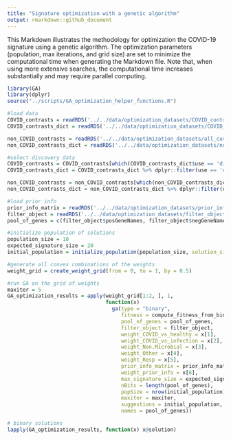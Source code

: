 ```yaml
---
title: "Signature optimization with a genetic algorithm"
output: rmarkdown::github_document
---
```


This Markdown illustrates the methodology for optimization the COVID-19 signature
using a genetic algorithm. The optimization parameters (population, max iterations, and grid size) are set to minimize the computational time when generating the Markdown file. Note that, when using more extensive searches, the computational time increases substantially and may require parallel computing.

```r
library(GA)
library(dplyr)
source("../scripts/GA_optimization_helper_functions.R")

#load data
COVID_contrasts = readRDS('../../data/optimization_datasets/COVID_contrasts.RDS')
COVID_contrasts_dict = readRDS('../../data/optimization_datasets/COVID_contrasts_dict.RDS')

non_COVID_contrasts = readRDS('../../data/optimization_datasets/all_curated_contrasts.RDS')
non_COVID_contrasts_dict = readRDS('../../data/optimization_datasets/non_COVID_contrasts_dict.RDS')

#select discovery data
COVID_contrasts = COVID_contrasts[which(COVID_contrasts_dict$use == 'discovery')]
COVID_contrasts_dict = COVID_contrasts_dict %>% dplyr::filter(use == 'discovery')

non_COVID_contrasts = non_COVID_contrasts[which(non_COVID_contrasts_dict$use == 'discovery')]
non_COVID_contrasts_dict = non_COVID_contrasts_dict %>% dplyr::filter(use == 'discovery')

#load prior info
prior_info_matrix = readRDS('../../data/optimization_datasets/prior_info_matrix.RDS')
filter_object = readRDS('../../data/optimization_datasets/filter_object.RDS')
pool_of_genes = c(filter_object$posGeneNames, filter_object$negGeneNames)

#initialize population of solutions
population_size = 10
expected_signature_size = 20
initial_population = initialize_population(population_size, solution_size = length(pool_of_genes), expected_signature_size, filter_object)

#generate all convex combinations of the weights
weight_grid = create_weight_grid(from = 0, to = 1, by = 0.5)

#run GA on the grid of weights 
maxiter = 5
GA_optimization_results = apply(weight_grid[1:2, ], 1,
                                function(x)
                                  ga(type = "binary",
                                     fitness = compute_fitness_from_binary,
                                     pool_of_genes = pool_of_genes,
                                     filter_object = filter_object,
                                     weight_COVID_vs_healthy = x[1],
                                     weight_COVID_vs_infection = x[2],
                                     weight_Non.Microbial = x[3],
                                     weight_Other = x[4],
                                     weight_Resp = x[5],
                                     prior_info_matrix = prior_info_matrix,
                                     weight_prior_info = x[6],
                                     max_signature_size = expected_signature_size,
                                     nBits = length(pool_of_genes),
                                     popSize = nrow(initial_population),
                                     maxiter = maxiter,
                                     suggestions = initial_population,
                                     names = pool_of_genes))

# binary solutions
lapply(GA_optimization_results, function(x) x@solution)
```